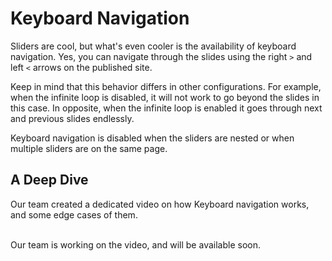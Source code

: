 
# Keyboard Navigation

Sliders are cool, but what's even cooler is the availability of keyboard navigation. Yes, you can navigate through the slides using the right `>` and left `<` arrows on the published site.

Keep in mind that this behavior differs in other configurations. For example, when the infinite loop is disabled, it will not work to go beyond the slides in this case. In opposite, when the infinite loop is enabled it goes through next and previous slides endlessly.

<Callout>
    Keyboard navigation is disabled when the sliders are nested or when multiple sliders are on the same page.
</Callout>

## A Deep Dive

Our team created a dedicated video on how Keyboard navigation works, and some edge cases of them.

<LoomEmbed url="https://www.youtube.com/embed/sWRUzxINCoA?si=h-Cr9oGrFP317PQH" title="" />
<br />
<Callout type='info'>
    Our team is working on the video, and will be available soon.
</Callout>